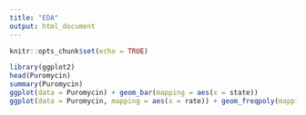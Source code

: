 ```yaml
---
title: "EDA"
output: html_document
---
```


```r
knitr::opts_chunk$set(echo = TRUE)
```

```r

library(ggplot2)
head(Puromycin)
summary(Puromycin)
ggplot(data = Puromycin) + geom_bar(mapping = aes(x = state))
ggplot(data = Puromycin, mapping = aes(x = rate)) + geom_freqpoly(mapping = aes(colour = state), binwidth = 10)

```